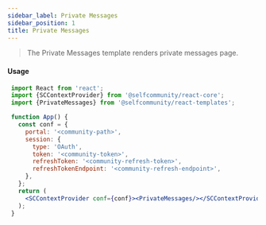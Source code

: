 ```yaml
---
sidebar_label: Private Messages
sidebar_position: 1
title: Private Messages
---
```


> The Private Messages template renders private messages page.


<Logged><PrivateMessages/></Logged>

#### Usage

```jsx
 import React from 'react';
 import {SCContextProvider} from '@selfcommunity/react-core';
 import {PrivateMessages} from '@selfcommunity/react-templates';

 function App() {
   const conf = {
     portal: '<community-path>',
     session: {
       type: 'OAuth',
       token: '<community-token>',
       refreshToken: '<community-refresh-token>',
       refreshTokenEndpoint: '<community-refresh-endpoint>',
     },
   };
   return (
     <SCContextProvider conf={conf}><PrivateMessages/></SCContextProvider>
   );
 }
 ```
